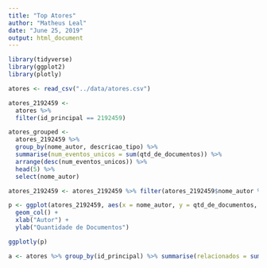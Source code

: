 ```yaml
---
title: "Top Atores"
author: "Matheus Leal"
date: "June 25, 2019"
output: html_document
---
```


```r
library(tidyverse)
library(ggplot2)
library(plotly)

```

```r
atores <- read_csv("../data/atores.csv")
```

```r
atores_2192459 <- 
  atores %>% 
  filter(id_principal == 2192459)

atores_grouped <- 
  atores_2192459 %>% 
  group_by(nome_autor, descricao_tipo) %>% 
  summarise(num_eventos_unicos = sum(qtd_de_documentos)) %>% 
  arrange(desc(num_eventos_unicos)) %>% 
  head(5) %>% 
  select(nome_autor)

atores_2192459 <- atores_2192459 %>% filter(atores_2192459$nome_autor %in% atores_grouped$nome_autor)

p <- ggplot(atores_2192459, aes(x = nome_autor, y = qtd_de_documentos, fill = descricao_tipo))+
  geom_col() +
  xlab("Autor") +
  ylab("Quantidade de Documentos")

ggplotly(p)

```

```r
a <- atores %>% group_by(id_principal) %>% summarise(relacionados = sum(qtd_de_documentos))
```

